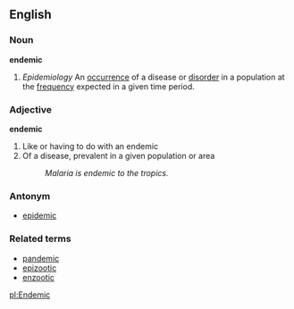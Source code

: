 ==English==
===Noun===
'''endemic'''

# ''Epidemiology'' An [[occurrence]] of a disease or [[disorder]] in a population at the [[frequency]] expected in a given time period.

===Adjective===
'''endemic'''

#Like or having to do with an endemic
#Of a disease, prevalent in a given population or area
#:''Malaria is endemic to the tropics.''

===Antonym===
*[[epidemic]]

===Related terms===
*[[pandemic]]
*[[epizootic]]
*[[enzootic]]

[[pl:Endemic]]
